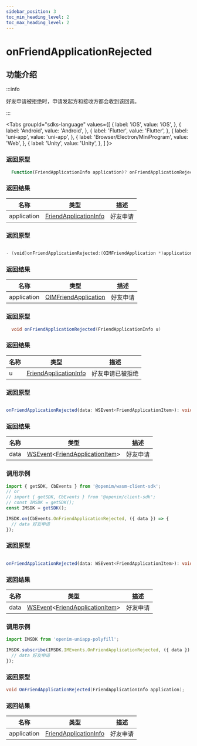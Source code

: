 ```yaml
---
sidebar_position: 3
toc_min_heading_level: 2
toc_max_heading_level: 2
---
```


# onFriendApplicationRejected

## 功能介绍

:::info

好友申请被拒绝时，申请发起方和接收方都会收到该回调。

:::

<Tabs
groupId="sdks-language"
values={[
{ label: 'iOS', value: 'iOS', },
{ label: 'Android', value: 'Android', },
{ label: 'Flutter', value: 'Flutter', },
{ label: 'uni-app', value: 'uni-app', },
{ label: 'Browser/Electron/MiniProgram', value: 'Web', },
{ label: 'Unity', value: 'Unity', },
]
}>

<TabItem value="Flutter">

### 返回原型

```dart showLineNumbers
  Function(FriendApplicationInfo application)? onFriendApplicationRejected;
```

### 返回结果

| 名称        | 类型                                                                  | 描述             |
| ----------- | --------------------------------------------------------------------- | ---------------- |
| application | [FriendApplicationInfo](docs/sdks/class/relation/friendApplication.mdx) | 好友申请 |

</TabItem>

<TabItem value="iOS">

### 返回原型

```swift showLineNumbers

- (void)onFriendApplicationRejected:(OIMFriendApplication *)application;

```

### 返回结果

| 名称        | 类型                                                                 | 描述             |
| ----------- | -------------------------------------------------------------------- | ---------------- |
| application | [OIMFriendApplication](docs/sdks/class/relation/friendApplication.mdx) | 好友申请 |

</TabItem>

<TabItem value="Android">

### 返回原型

```java showLineNumbers
  void onFriendApplicationRejected(FriendApplicationInfo u)
```

### 返回结果

| 名称        | 类型                                                                  | 描述             |
| ----------- | --------------------------------------------------------------------- | ---------------- |
| u | [FriendApplicationInfo](docs/sdks/class/relation/friendApplication.mdx) | 好友申请已被拒绝 |


</TabItem>

<TabItem value="Web">

### 返回原型

```ts showLineNumbers

onFriendApplicationRejected(data: WSEvent<FriendApplicationItem>): void;

```

### 返回结果

| 名称 | 类型                                                                                                           | 描述     |
| ---- | -------------------------------------------------------------------------------------------------------------- | -------- |
| data | [WSEvent](docs/sdks/class/response.mdx)<[FriendApplicationItem](docs/sdks/class/relation/friendApplication.mdx)> | 好友申请 |

### 调用示例

```js showLineNumbers
import { getSDK, CbEvents } from '@openim/wasm-client-sdk';
// or
// import { getSDK, CbEvents } from '@openim/client-sdk';
// const IMSDK = getSDK();
const IMSDK = getSDK();

IMSDK.on(CbEvents.OnFriendApplicationRejected, ({ data }) => {
  // data 好友申请
});
```

</TabItem>

<TabItem value="uni-app">

### 返回原型

```ts showLineNumbers

onFriendApplicationRejected(data: WSEvent<FriendApplicationItem>): void;

```

### 返回结果

| 名称 | 类型                                                                                                           | 描述     |
| ---- | -------------------------------------------------------------------------------------------------------------- | -------- |
| data | [WSEvent](docs/sdks/class/response.mdx)<[FriendApplicationItem](docs/sdks/class/relation/friendApplication.mdx)> | 好友申请 |

### 调用示例

```js showLineNumbers
import IMSDK from 'openim-uniapp-polyfill';

IMSDK.subscribe(IMSDK.IMEvents.OnFriendApplicationRejected, ({ data }) => {
  // data 好友申请
});
```

</TabItem>

<TabItem value="Unity">

### 返回原型

```C# showLineNumbers
void OnFriendApplicationRejected(FriendApplicationInfo application);
```

### 返回结果

| 名称        | 类型                                                                  | 描述             |
| ----------- | --------------------------------------------------------------------- | ---------------- |
| application | [FriendApplicationInfo](docs/sdks/class/relation/friendApplication.mdx) | 好友申请 |

</TabItem>
</Tabs>
